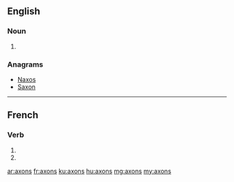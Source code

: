 ==English==

===Noun===
{{head|en|plural}}

# {{plural of|axon|lang=en}}

===Anagrams===
* [[Naxos#English|Naxos]]
* [[Saxon#English|Saxon]]

----

==French==

===Verb===
{{fr-verb-form}}

# {{conjugation of|axer||1|p|pres|ind|lang=fr}}
# {{conjugation of|axer||1|p|imp|lang=fr}}

[[ar:axons]]
[[fr:axons]]
[[ku:axons]]
[[hu:axons]]
[[mg:axons]]
[[my:axons]]